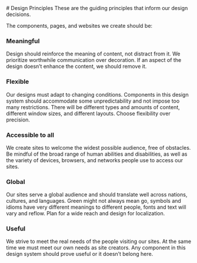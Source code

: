 
<Meta title="Documentation/Fundamentals/Design Principles" />

<Unstyled>
# Design Principles
These are the guiding principles that inform our design decisions.

The components, pages, and websites we create should be:

### Meaningful

Design should reinforce the meaning of content, not distract from it. We prioritize
worthwhile communication over decoration. If an aspect of the design doesn’t
enhance the content, we should remove it.

### Flexible

Our designs must adapt to changing conditions. Components in this design system
should accommodate some unpredictability and not impose too many restrictions.
There will be different types and amounts of content, different window sizes, and
different layouts. Choose flexibility over precision.

### Accessible to all

We create sites to welcome the widest possible audience, free of obstacles. Be
mindful of the broad range of human abilities and disabilities, as well as the
variety of devices, browsers, and networks people use to access our sites.

### Global

Our sites serve a global audience and should translate well across nations,
cultures, and languages. Green might not always mean go, symbols and idioms have
very different meanings to different people, fonts and text will vary and reflow.
Plan for a wide reach and design for localization.

### Useful

We strive to meet the real needs of the people visiting our sites. At the same
time we must meet our own needs as site creators. Any component in this design
system should prove useful or it doesn’t belong here.

</Unstyled>